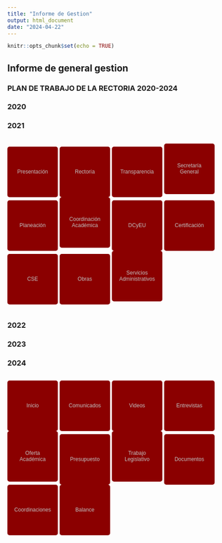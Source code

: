 ```yaml
---
title: "Informe de Gestion"
output: html_document
date: "2024-04-22"
---
```


```r
knitr::opts_chunk$set(echo = TRUE)
```

## Informe de general gestion

### PLAN DE TRABAJO DE LA RECTORIA 2020-2024

### 2020

### 2021

<style>
.button-container {
  display: grid;
  grid-template-columns: repeat(1, 1fr); /* Organiza en 3 columnas */
  grid-gap: 5px; /* Espacio entre botones */
}

.button-container button {
  background-color:  ##FFFF33; /* Cambia el color de fondo de los botones a naranja */
  color: #C0C0C0; /* Cambia el color del texto de los botones a gris plateado */
  border: none;
  border-radius: 5px;
  cursor: pointer;
  width: 115px; /* Cambia el tamaño de los botones */
  height: 115px;
  padding: 15px;
  font-size: 16px;
}

.button-container button:hover {
  background-color: #FF6347; /* Cambia el color de fondo al pasar el ratón sobre los botones */
}
</style>
<div class="button-container">
  <button onclick="location.href=''">Presentación</button>
  <button onclick="location.href=''">Rectoría</button>
  <button onclick="location.href=''">Transparencia</button>
  <button onclick="location.href=''">Secretaría General</button>
  <button onclick="location.href=''">Planeación</button>
  <button onclick="location.href=''">Coordinación Académica</button>
  <button onclick="location.href=''">DCyEU</button>
  <button onclick="location.href=''">Certificación</button>
  <button onclick="location.href=''">CSE</button>
  <button onclick="location.href=''">Obras</button>
  <button onclick="location.href=''">Servicios Administrativos</button>
</div>




### 2022

### 2023

### 2024



<style>
.button-container {
  display: grid;
  grid-template-columns: repeat(1, 1fr); /* Organiza en 3 columnas */
  grid-gap: 5px; /* Espacio entre botones */
}

.button-container button {
  font-size: 12px;
  background-color:  #8B0000; /* Cambia el color de fondo de los botones a naranja */
  color: #C0C0C0; /* Cambia el color del texto de los botones a gris plateado */
  border: none;
  border-radius: 5px;
  cursor: pointer;
}

.button-container button:hover {
  background-color: #FF6347; /* Cambia el color de fondo al pasar el ratón sobre los botones */
}
</style>

<div class="button-container">
  <button onclick="location.href='Inicio.html'">Inicio</button>
  <button onclick="location.href='Comunicados.html'">Comunicados</button>
  <button onclick="location.href='Videos.html'">Videos</button>
  <button onclick="location.href='Entrevistas.html'">Entrevistas</button>
  <button onclick="location.href='OfertaAcademica.html'">Oferta Académica</button>
  <button onclick="location.href='Presupuesto.html'">Presupuesto</button>
  <button onclick="location.href='TrabajoLegislativo.html'">Trabajo Legislativo</button>
  <button onclick="location.href='Documentos.html'">Documentos</button>
  <button onclick="location.href='Coordinaciones.html'">Coordinaciones</button>
  <button onclick="location.href='Balance.html'">Balance</button>
</div>
